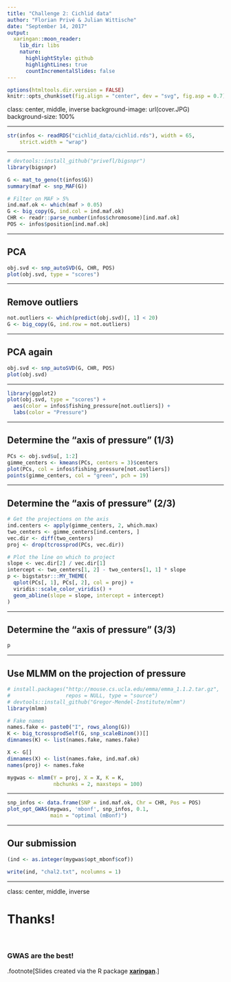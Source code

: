 ```yaml
---
title: "Challenge 2: Cichlid data"
author: "Florian Privé & Julian Wittische"
date: "September 14, 2017"
output:
  xaringan::moon_reader:
    lib_dir: libs
    nature:
      highlightStyle: github
      highlightLines: true
      countIncrementalSlides: false
---
```


```r
options(htmltools.dir.version = FALSE)
knitr::opts_chunk$set(fig.align = "center", dev = "svg", fig.asp = 0.7)
```

class: center, middle, inverse
background-image: url(cover.JPG)
background-size: 100%

---

```r
str(infos <- readRDS("cichlid_data/cichlid.rds"), width = 65,
    strict.width = "wrap")
```

---

```r
# devtools::install_github("privefl/bigsnpr")
library(bigsnpr)

G <- mat_to_geno(t(infos$G))
summary(maf <- snp_MAF(G))

# Filter on MAF > 5%
ind.maf.ok <- which(maf > 0.05)
G <- big_copy(G, ind.col = ind.maf.ok)
CHR <- readr::parse_number(infos$chromosome)[ind.maf.ok]
POS <- infos$position[ind.maf.ok]
```

---

## PCA

```r
obj.svd <- snp_autoSVD(G, CHR, POS)
plot(obj.svd, type = "scores")
```

---

## Remove outliers

```r
not.outliers <- which(predict(obj.svd)[, 1] < 20)
G <- big_copy(G, ind.row = not.outliers)
```

---

## PCA again

```r
obj.svd <- snp_autoSVD(G, CHR, POS)
plot(obj.svd)
```

---

```r
library(ggplot2)
plot(obj.svd, type = "scores") + 
  aes(color = infos$fishing_pressure[not.outliers]) + 
  labs(color = "Pressure")
```

---

## Determine the "axis of pressure" (1/3)

```r
PCs <- obj.svd$u[, 1:2]
gimme_centers <- kmeans(PCs, centers = 3)$centers
plot(PCs, col = infos$fishing_pressure[not.outliers])
points(gimme_centers, col = "green", pch = 19)
```

---

## Determine the "axis of pressure" (2/3)

```r
# Get the projections on the axis
ind.centers <- apply(gimme_centers, 2, which.max)
two_centers <- gimme_centers[ind.centers, ]
vec.dir <- diff(two_centers)
proj <- drop(tcrossprod(PCs, vec.dir))

# Plot the line on which to project
slope <- vec.dir[2] / vec.dir[1]
intercept <- two_centers[1, 2] - two_centers[1, 1] * slope
p <- bigstatsr:::MY_THEME(
  qplot(PCs[, 1], PCs[, 2], col = proj) + 
  viridis::scale_color_viridis() + 
  geom_abline(slope = slope, intercept = intercept)
)
```

---

## Determine the "axis of pressure" (3/3)

```r
p
```

---

## Use MLMM on the projection of pressure

```r
# install.packages("http://mouse.cs.ucla.edu/emma/emma_1.1.2.tar.gz", 
#                  repos = NULL, type = "source")
# devtools::install_github("Gregor-Mendel-Institute/mlmm")
library(mlmm)

# Fake names
names.fake <- paste0("I", rows_along(G))
K <- big_tcrossprodSelf(G, snp_scaleBinom())[]
dimnames(K) <- list(names.fake, names.fake)

X <- G[]
dimnames(X) <- list(names.fake, ind.maf.ok)
names(proj) <- names.fake

mygwas <- mlmm(Y = proj, X = X, K = K,
               nbchunks = 2, maxsteps = 100)
```

---

```r
snp_infos <- data.frame(SNP = ind.maf.ok, Chr = CHR, Pos = POS)
plot_opt_GWAS(mygwas, 'mbonf', snp_infos, 0.1, 
              main = "optimal (mBonf)")
```

---

## Our submission

```r
(ind <- as.integer(mygwas$opt_mbonf$cof))

write(ind, "chal2.txt", ncolumns = 1)
```

---

class: center, middle, inverse

# Thanks!

</br>

### GWAS are the best!

.footnote[Slides created via the R package [**xaringan**](https://github.com/yihui/xaringan).]
